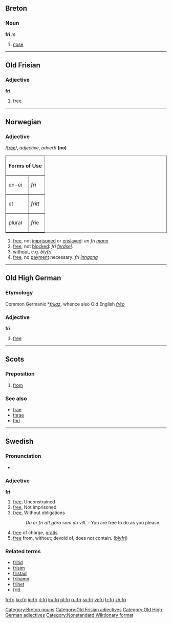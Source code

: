 ==Breton==

===Noun===
'''fri''' ''m''

# [[nose]]

[[Category:Breton nouns]]

----

==Old Frisian==

===Adjective===
'''frī'''

# [[free]]

[[Category:Old Frisian adjectives]]

----

==Norwegian==

===Adjective===
/[[Pronunciation guide|free]]/, ''adjective'', ''adverb'' '''(no)'''

<table border="1">
<tr><th colspan="2">Forms of Use</th></tr>
<tr><td>en-ei</td><td>''fri''</td></tr>
<tr><td>et</td><td>''fritt''</td></tr>
<tr><td>plural</td><td>''frie''</td></tr>
</table>

# [[free]], not [[imprisoned]] or [[enslaved]]: ''en fri [[mann]]''
# [[free]], not [[blocked]]: ''fri [[ferdsel]].''
# [[without]], e.g. ''[[bly]]fri''
# [[free]], no [[payment]] necessary: ''fri [[inngang]]''

----

==Old High German==

===Etymology===
Common Germanic *''[[frijaz]]'', whence also Old English ''[[frēo]]''

===Adjective===
'''frī'''

# [[free]]

[[Category:Old High German adjectives]]

----
==Scots==

===Preposition===
{{sco-prep}}

# {{South Scots|lang=sco}} [[from]]

===See also===
* [[frae]]
* [[thrae]]
* [[thri]]

----

==Swedish==

===Pronunciation===
*{{audio|Sv-fri.ogg|audio}}

===Adjective===
{{sv-adj|n=fritt}}
'''fri'''

# [[free]], Unconstrained
# [[free]], Not imprisoned
# [[free]], Without obligations
#:''Du är fri att göra som du vill.'' - You are free to do as you please.
# [[free]] of charge, [[gratis]]
# [[free]] from, without; devoid of, does not contain. ([[blyfri]])

===Related terms===
*[[fritid]]
*[[frisim]]
*[[fristad]]
*[[frihamn]]
*[[frihet]]
*[[fritt#Adverb|fritt]]

<!-- 2 parts of speech in one heading --><!--- which language does this refer to? --->

[[Category:Nonstandard Wiktionary format]]

[[fr:fri]]
[[ko:fri]]
[[io:fri]]
[[it:fri]]
[[ku:fri]]
[[pl:fri]]
[[ru:fri]]
[[sv:fri]]
[[vi:fri]]
[[tr:fri]]
[[zh:fri]]